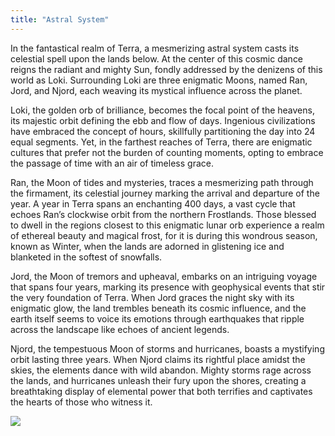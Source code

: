 ```yaml
---
title: "Astral System"
---
```


In the fantastical realm of Terra, a mesmerizing astral system casts its celestial spell upon the lands below. At the center of this cosmic dance reigns the radiant and mighty Sun, fondly addressed by the denizens of this world as Loki. Surrounding Loki are three enigmatic Moons, named Ran, Jord, and Njord, each weaving its mystical influence across the planet. 

Loki, the golden orb of brilliance, becomes the focal point of the heavens, its majestic orbit defining the ebb and flow of days. Ingenious civilizations have embraced the concept of hours, skillfully partitioning the day into 24 equal segments. Yet, in the farthest reaches of Terra, there are enigmatic cultures that prefer not the burden of counting moments, opting to embrace the passage of time with an air of timeless grace. 

Ran, the Moon of tides and mysteries, traces a mesmerizing path through the firmament, its celestial journey marking the arrival and departure of the year. A year in Terra spans an enchanting 400 days, a vast cycle that echoes Ran's clockwise orbit from the northern Frostlands. Those blessed to dwell in the regions closest to this enigmatic lunar orb experience a realm of ethereal beauty and magical frost, for it is during this wondrous season, known as Winter, when the lands are adorned in glistening ice and blanketed in the softest of snowfalls. 

Jord, the Moon of tremors and upheaval, embarks on an intriguing voyage that spans four years, marking its presence with geophysical events that stir the very foundation of Terra. When Jord graces the night sky with its enigmatic glow, the land trembles beneath its cosmic influence, and the earth itself seems to voice its emotions through earthquakes that ripple across the landscape like echoes of ancient legends.

Njord, the tempestuous Moon of storms and hurricanes, boasts a mystifying orbit lasting three years. When Njord claims its rightful place amidst the skies, the elements dance with wild abandon. Mighty storms rage across the lands, and hurricanes unleash their fury upon the shores, creating a breathtaking display of elemental power that both terrifies and captivates the hearts of those who witness it.

<div>
  ![](../../../figures/terra_astral_system.png){fig-alt="Terra Astral System" fig-align="center"}
</div>